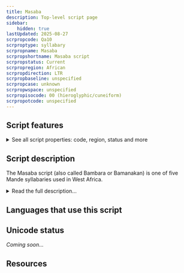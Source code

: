 ```yaml
---
title: Masaba
description: Top-level script page
sidebar:
    hidden: true
lastUpdated: 2025-08-27
scrpropcode: Qa10
scrproptype: syllabary
scrpropname: Masaba
scrpropshortname: Masaba script
scrpropstatus: Current
scrpropregion: African
scrpropdirection: LTR
scrpropbaseline: unspecified
scrpropcase: unknown
scrpropwspace: unspecified
scrpropisocode: 00 (hieroglyphic/cuneiform)
scrpropotcode: unspecified
---
```



## Script features

<details>
<summary> See all script properties: code, region, status and more</summary>
<ScriptInfo />
</details>

## Script description

The Masaba script (also called Bambara or Bamanakan) is one of five Mande syllabaries used in West Africa.

<details>
<summary>Read the full description...</summary>(The other four are [Vai](/scrlang/script-vaii), [Loma](/scrlang/script-Loma), [Mende](/scrlang/script-Mend) and [Kpelle](/scrlang/script-Kpel). The Bamanakan language, for which the script is used is spoken by almost 3 million people in Mali, Burkina Faso, Côte d’Ivoire, Gambia, Guinea, Mauritania, and Senegal. The script was created in 1930 by Woyo Couloubayi, a Malian. It has 123 letters and is read from left to right.

_This script is not currently recognized by the [ISO 15924 standard](http://www.unicode.org/iso15924/), but is included in ScriptSource for research purposes. If you have any information on this script, please add the information to this site. Your contributions can be a great help in refining and expanding the ISO 15924 standard. The [Script Encoding Initiative](http://www.linguistics.berkeley.edu/sei/) is working to support the inclusion of this script in the standard, and contributions here will support their efforts._
</details>

## Languages that use this script

<WsList script='Qa10' wsMax='5' />

## Unicode status

_Coming soon..._

## Resources

<ScriptResources detailSummary='seemore' />

